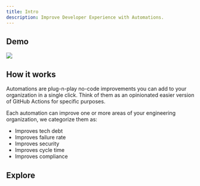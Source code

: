 ```yaml
---
title: Intro
description: Improve Developer Experience with Automations.
---
```



## Demo

<Frame>
  <img src="/images/automations.png" />
</Frame>

## How it works

Automations are plug-n-play no-code improvements you can add to your organization in a single click. Think of them as an opinionated easier version of GitHub Actions for specific purposes.

Each automation can improve one or more areas of your engineering organization, we categorize them as:

- Improves tech debt
- Improves failure rate
- Improves security
- Improves cycle time
- Improves compliance

## Explore

<CardGroup cols={2}>
  <Card
    title="🟢 Packages Health Summary"
    href="/features/automations/packages-health-summary"
  />
  <Card title="🔜 Label PR Size" />
  <Card title="🔜 Notify Stale PRs" />
  <Card title="🔜 Code Freeze" />
  <Card title="🔜 PR Title Requirements" />
</CardGroup>

<CtaGetStarted />
